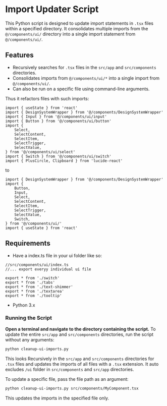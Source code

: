 # Import Updater Script

This Python script is designed to update import statements in `.tsx` files within a specified directory. It consolidates multiple imports from the `@/components/ui/` directory into a single import statement from `@/components/ui/`.

## Features

-   Recursively searches for `.tsx` files in the `src/app` and `src/components` directories.
-   Consolidates imports from `@/components/ui/*` into a single import from `@/components/ui/`.
-   Can also be run on a specific file using command-line arguments.

Thus it refactors files with such imports:

```tsx
import { useState } from 'react'
import { DesignSystemWrapper } from '@/components/DesignSystemWrapper'
import { Input } from '@/components/ui/input'
import { Button } from '@/components/ui/button'
import {
    Select,
    SelectContent,
    SelectItem,
    SelectTrigger,
    SelectValue,
} from '@/components/ui/select'
import { Switch } from '@/components/ui/switch'
import { PlusCircle, Clipboard } from 'lucide-react'
```

to

```tsx
import { DesignSystemWrapper } from '@/components/DesignSystemWrapper'
import {
    Button,
    Input,
    Select,
    SelectContent,
    SelectItem,
    SelectTrigger,
    SelectValue,
    Switch,
} from '@/components/ui/'
import { useState } from 'react'
```

## Requirements

-   Have a index.ts file in your ui folder like so:

```tsx
//src/components/ui/index.ts
//... export everyy individual ui file

export * from './switch'
export * from './tabs'
export * from './text-shimmer'
export * from './textarea'
export * from './tooltip'
```

-   Python 3.x

### Running the Script

**Open a terminal and navigate to the directory containing the script.**
To update the entire `src/app` and `src/components` directories, run the script without any arguments:

```bash title="Terminal"
python cleanup-ui-imports.py
```

This looks Recursively in the `src/app` and `src/components` directories for `.tsx` files and updates the imports of all files with a `.tsx` extension. It auto excludes `/ui` folder in `src/components` and `src/app` directories.

To update a specific file, pass the file path as an argument:

```bash title="Terminal"
python cleanup-ui-imports.py src/components/MyComponent.tsx
```

This updates the imports in the specified file only.

